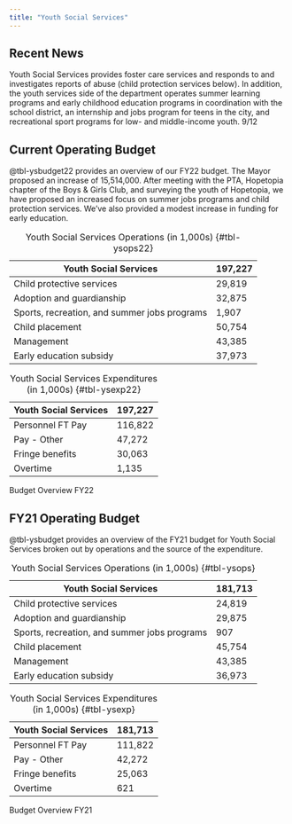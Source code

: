 ```yaml
---
title: "Youth Social Services"
---
```


## Recent News
Youth Social Services provides foster care services and responds to and investigates reports of abuse (child protection services below). In addition, the youth services side of the department operates summer learning programs and early childhood education programs in coordination with the school district, an internship and jobs program for teens in the city, and recreational sport programs for low- and middle-income youth. 9/12

## Current Operating Budget
@tbl-ysbudget22 provides an overview of our FY22 budget. The Mayor proposed an increase of 15,514,000. After meeting with the PTA, Hopetopia chapter of the Boys & Girls Club, and surveying the youth of Hopetopia, we have proposed an increased focus on summer jobs programs and child protection services. We've also provided a modest increase in funding for early education. 


::: {#tbl-ysbudget22 layout-ncol=2}
| Youth Social Services          | 197,227 |
| ------------------------------ | ------- |
| Child protective services      | 29,819  |
| Adoption and guardianship      | 32,875  |
| Sports, recreation, and summer jobs programs | 1,907     |
| Child placement                | 50,754  |
| Management                     | 43,385  |
| Early education subsidy        | 37,973  |

: Youth Social Services Operations (in 1,000s) {#tbl-ysops22}

| Youth Social Services | 197,227 |
| -------------------- | -------------- |
| Personnel FT Pay | 116,822 |
| Pay - Other | 47,272 |
| Fringe benefits | 30,063 |
| Overtime | 1,135 |

: Youth Social Services Expenditures (in 1,000s) {#tbl-ysexp22}

Budget Overview FY22
:::


## FY21 Operating Budget
@tbl-ysbudget provides an overview of the FY21 budget for Youth Social Services broken out by operations and the source of the expenditure. 

::: {#tbl-ysbudget layout-ncol=2}
| Youth Social Services          | 181,713 |
| ------------------------------ | ------- |
| Child protective services      | 24,819  |
| Adoption and guardianship      | 29,875  |
| Sports, recreation, and summer jobs programs | 907     |
| Child placement                | 45,754  |
| Management                     | 43,385  |
| Early education subsidy        | 36,973  |

: Youth Social Services Operations (in 1,000s) {#tbl-ysops}

| Youth Social Services | 181,713 |
| -------------------- | -------------- |
| Personnel FT Pay | 111,822 |
| Pay - Other | 42,272 |
| Fringe benefits | 25,063 |
| Overtime | 621 |

: Youth Social Services Expenditures (in 1,000s) {#tbl-ysexp}

Budget Overview FY21
:::